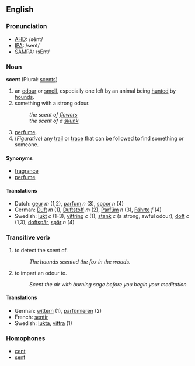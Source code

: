 ==English==
=== Pronunciation ===
*[[w:AHD|AHD]]: /sĕnt/
*[[w:IPA|IPA]]: /sent/
*[[w:SAMPA|SAMPA]]: /sEnt/

===Noun===
'''scent''' (Plural: [[scents]])

# an [[odour]] or [[smell]], especially one left by an animal being [[hunt]]ed by [[hound]]s.
# something with a strong odour.
#:''the scent of [[flower]]s''
#:''the scent of a [[skunk]]''
# [[perfume]].
# (''Figurative'') any [[trail]] or [[trace]] that can be followed to find something or someone.

====Synonyms====
*[[fragrance]]
*[[perfume]]

====Translations====
*Dutch: [[geur]] ''m'' (1,2), [[parfum]] ''n'' (3), [[spoor]] ''n'' (4)
*German: [[Duft]] ''m'' (1), [[Duftstoff]] ''m'' (2), [[Parfüm]] ''n'' (3), [[Fährte]] ''f'' (4)
*Swedish: [[lukt]] ''c'' (1-3), [[vittring]] ''c'' (1), [[stank]] ''c'' (a strong, awful odour),  [[doft]] ''c'' (1,3), [[doftspår]], [[spår]] ''n'' (4)

===Transitive verb===

# to detect the scent of.
#:''The hounds scented the fox in the woods.''
# to impart an odour to.
#:''Scent the air with burning sage before you begin your meditation.''

====Translations====
*German: [[wittern]] (1), [[parfümieren]] (2)
*French: [[sentir]]
*Swedish: [[lukta]], [[vittra]] (1)

===Homophones===
*[[cent]]
*[[sent]]